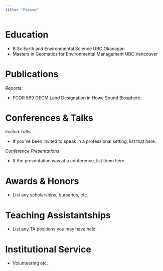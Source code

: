 ```yaml
---
title: "Resume"
---
```


# Education

-   B.Sc Earth and Environmental Science UBC Okanagan
-   Masters in Geomatics for Environmental Management UBC Vancouver

# Publications

*Reports:*

-   FCOR 599 OECM Land Designation in Howe Sound Biosphere.

# Conferences & Talks

*Invited Talks*

-   If you've been invited to speak in a professional setting, list that here.

*Conference Presentations*

-   If the presentation was at a conference, list them here.

# Awards & Honors

-   List any scholarships, bursaries, etc.

# Teaching Assistantships

-   List any TA positions you may have held.

# Institutional Service

-   Volunteering etc.

